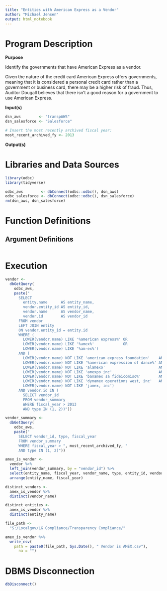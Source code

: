 ```yaml
---
title: "Entities with American Express as a Vendor"
author: "Michael Jensen"
output: html_notebook
---
```

# Program Description

**Purpose**

Identify the governments that have American Express as a vendor.

Given the nature of the credit card American Express offers governments, meaning that it is considered a personal credit card rather than a government or business card, there may be a higher risk of fraud. Thus, Auditor Dougall believes that there isn't a good reason for a government to use American Express.

**Input(s)**

```r
dsn_aws        <- "transpAWS"
dsn_salesforce <- "Salesforce"

# Insert the most recently archived fiscal year:
most_recent_archived_fy <- 2013
```

**Output(s)**



# Libraries and Data Sources

```r
library(odbc)
library(tidyverse)

odbc_aws        <- dbConnect(odbc::odbc(), dsn_aws)
odbc_salesforce <- dbConnect(odbc::odbc(), dsn_salesforce)
rm(dsn_aws, dsn_salesforce)
```

# Function Definitions

## Argument Definitions

```r

```

# Execution

```r
vendor <-
  dbGetQuery(
    odbc_aws,
    paste("
      SELECT
        entity.name      AS entity_name,
        vendor.entity_id AS entity_id,
        vendor.name      AS vendor_name,
        vendor.id        AS vendor_id
      FROM vendor
      LEFT JOIN entity
      ON vendor.entity_id = entity.id
      WHERE (
        LOWER(vendor.name) LIKE '%american express%' OR
        LOWER(vendor.name) LIKE '%amex%'             OR
        LOWER(vendor.name) LIKE '%am-ex%')
      AND (
        LOWER(vendor.name) NOT LIKE 'american express foundation'    AND
        LOWER(vendor.name) NOT LIKE '%american expression of dance%' AND
        LOWER(vendor.name) NOT LIKE 'alamexo'                        AND
        LOWER(vendor.name) NOT LIKE 'amexpo inc'                     AND
        LOWER(vendor.name) NOT LIKE 'banamex sa fideicomiso%'        AND
        LOWER(vendor.name) NOT LIKE 'dynamex operations west, inc'   AND
        LOWER(vendor.name) NOT LIKE 'jamex, inc')
      AND vendor.id IN (
        SELECT vendor_id
        FROM vendor_summary
        WHERE fiscal_year > 2013
        AND type IN (1, 2))"))

vendor_summary <-
  dbGetQuery(
    odbc_aws,
    paste("
      SELECT vendor_id, type, fiscal_year
      FROM vendor_summary
      WHERE fiscal_year > ", most_recent_archived_fy, "
      AND type IN (1, 2)"))

amex_is_vendor <- 
  vendor %>%
  left_join(vendor_summary, by = "vendor_id") %>% 
  select(entity_name, fiscal_year, vendor_name, type, entity_id, vendor_id) %>% 
  arrange(entity_name, fiscal_year)

distinct_vendors <-
  amex_is_vendor %>%
  distinct(vendor_name)

distinct_entities <-
  amex_is_vendor %>%
  distinct(entity_name)
```

```r
file_path <-
  "S:/Localgov/LG Compliance/Transparency Compliance/"

amex_is_vendor %>% 
  write_csv(
    path = paste0(file_path, Sys.Date(), " Vendor is AMEX.csv"),
      na = "")
```

# DBMS Disconnection

```r
dbDisconnect()
```